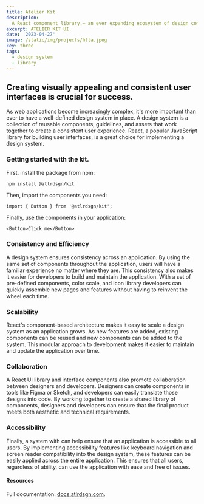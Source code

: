 ```yaml
---
title: Atelier Kit
description:
  A React component library.– an ever expanding ecosystem of design components and styles.
excerpt: ATELIER KIT UI.
date: '2023-04-27'
image: /static/img/projects/htla.jpeg
key: three
tags:
  - design system
  - library
---
```


## Creating visually appealing and consistent user interfaces is crucial for success.

As web applications become increasingly complex, it's more important than ever to have a
well-defined design system in place. A design system is a collection of reusable components,
guidelines, and assets that work together to create a consistent user experience. React, a popular
JavaScript library for building user interfaces, is a great choice for implementing a design system.

<Space />

### Getting started with the kit.

First, install the package from npm:

```bash
npm install @atlrdsgn/kit
```

Then, import the components you need:

```tsx
import { Button } from '@atlrdsgn/kit';
```

Finally, use the components in your application:

```tsx
<Button>Click me</Button>
```

<Space />

### Consistency and Efficiency

A design system ensures consistency across an application. By using the same set of components
throughout the application, users will have a familiar experience no matter where they are. This
consistency also makes it easier for developers to build and maintain the application. With a set of
pre-defined components, color scale, and icon library developers can quickly assemble new pages and
features without having to reinvent the wheel each time.

<Space />

### Scalability

React's component-based architecture makes it easy to scale a design system as an application grows.
As new features are added, existing components can be reused and new components can be added to the
system. This modular approach to development makes it easier to maintain and update the application
over time.

<Space />

### Collaboration

A React UI library and interface components also promote collaboration between designers and
developers. Designers can create components in tools like Figma or Sketch, and developers can easily
translate those designs into code. By working together to create a shared library of components,
designers and developers can ensure that the final product meets both aesthetic and technical
requirements.

<Space />

### Accessibility

Finally, a system with can help ensure that an application is accessible to all users. By
implementing accessibility features like keyboard navigation and screen reader compatibility into
the design system, these features can be easily applied across the entire application. This ensures
that all users, regardless of ability, can use the application with ease and free of issues.

<Space />

#### Resources

Full documentation: [docs.atlrdsgn.com](https://docs.atlrdsgn.com).
